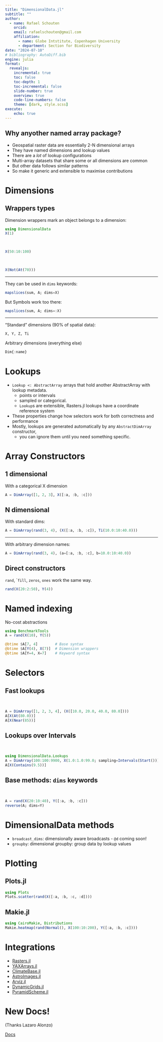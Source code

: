 ```yaml
---
title: "DimensionalData.jl"
subtitle: ""
author:
  - name: Rafael Schouten
    orcid: 
    email: rafaelschouten@gmail.com
    affiliation: 
      - name: Globe Intstitute, Copenhagen University
      - department: Section for Biodiversity
date: "2024-07-10"
# bibliography: AutoDiff.bib
engine: julia
format:
  revealjs:
    incremental: true
    toc: false
    toc-depth: 1
    toc-incremental: false
    slide-number: true
    overview: true
    code-line-numbers: false
    theme: [dark, style.scss]
execute:
    echo: true
---
```


## Why anyother named array package?

- Geospatial raster data are essentially 2-N dimensional arrays
- They have named dimensions and lookup values 
- There are a _lot_ of lookup configurations
- Multi-array datasets that share some or all dimensions are common
- But other data follows similar patterns 
- So make it generic and extensible to maximise contributions

# Dimensions


## Wrappers types 

Dimension wrappers mark an object belongs to a dimension:
\
```julia
using DimensionalData 
X(1)
```
\
```julia
X(50:10:100)
```
\
```julia
X(Not(At(70)))
```

---

They can be used in `dims` keywords:
\
```julia
mapslices(sum, A; dims=X)
```

But Symbols work too there:
\
```julia
mapslices(sum, A; dims=:X)
```

--- 

"Standard" dimensions (90% of spatial data):

```julia
X, Y, Z, Ti
```

Arbitrary dimensions (everything else)

```julia
Dim{:name}
```

# Lookups

- `Lookup <: AbstractArray` arrays that hold another AbstractArray with lookup metadata.
  - points or intervals
  - sampled or categorical. 
  - `Lookup`s are extensible, Rasters.jl lookups have a coordinate reference system
- These properties change how selectors work for both correctness and performance
- Mostly, lookups are generated automatically by any `AbstractDimArray` constructor,
  - you can ignore them until you need something specific.

# Array Constructors

## 1 dimensional

With a categorical X dimension

```julia
A = DimArray([1, 2, 3], X([:a, :b, :c]))
```

## N dimensional 

With standard dims:

```julia
A = DimArray(rand(3, 4), (X([:a, :b, :c]), Ti(10.0:10:40.0)))
```

---

With arbitrary dimension names:

```julia
A = DimArray(rand(3, 4), (a=[:a, :b, :c], b=10.0:10:40.0))
```

## Direct constructors

`rand`, ``fill`, `zeros`, `ones` work the same way. 

```julia
rand(X(20:2:50), Y(4))
```

# Named indexing

No-cost abstractions

```julia
using BenchmarkTools
A = rand(X(10), Y(5))

@btime $A[7, 4]        # Base syntax
@btime $A[Y(4), X(7)]  # Dimension wrappers
@btime $A[Y=4, X=7]    # Keyword syntax
```

# Selectors

## Fast lookups
\
```julia
A = DimArray([1, 2, 3, 4], (X([10.0, 20.0, 40.0, 80.0])))
A[X(At(80.0))]
A[X(Near(85))]
```


## Lookups over Intervals
\
```julia
using DimensionalData.Lookups
A = DimArray(100:100:9900, X(1.0:1.0:99.0; sampling=Intervals(Start())))
A[X(Contains(9.5))]
```

## Base methods: `dims` keywords
\
```julia
A = rand(X(20:10:40), Y([:a, :b, :c]))
reverse(A; dims=Y)
```

# DimensionalData methods

- `broadcast_dims`: dimensionally aware broadcasts - `@d` coming soon!
- `groupby`: dimensional groupby: group data by lookup values

# Plotting

## Plots.jl

```julia
using Plots
Plots.scatter(rand(X([:a, :b, :c, :d])))
```

## Makie.jl

```julia
using CairoMakie, Distributions
Makie.heatmap(rand(Normal(), X(100:10:200), Y([:a, :b, :c])))
```

# Integrations

- [Rasters.jl]()
- [YAXArrays.jl]() 
- [ClimateBase.jl]()
- [AstroImages.jl]()
- [Arviz.jl]()
- [DynamicGrids.jl]()
- [PyramidScheme.jl]()

# New Docs!

(Thanks Lazaro Alonzo)

[Docs](https://rafaqz.github.io/DimensionalData.jl/v0.27.3/)

